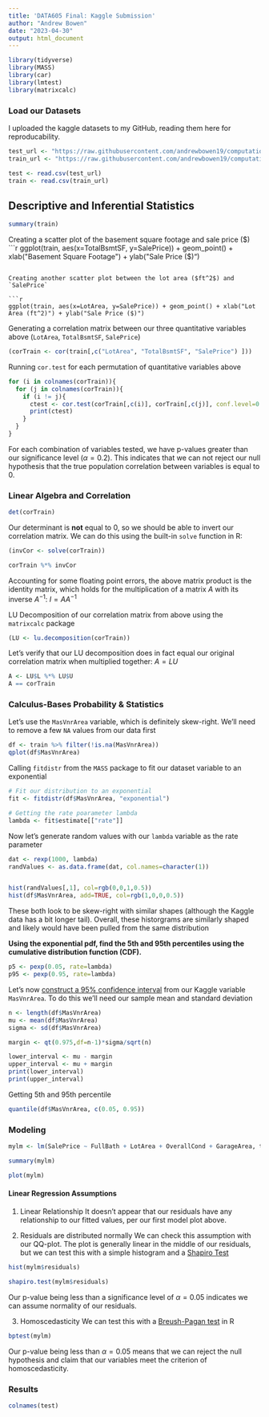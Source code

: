 ```yaml
---
title: 'DATA605 Final: Kaggle Submission'
author: "Andrew Bowen"
date: "2023-04-30"
output: html_document
---
```


```r
library(tidyverse)
library(MASS)
library(car)
library(lmtest)
library(matrixcalc)
```

### Load our Datasets
I uploaded the kaggle datasets to my GitHub, reading them here for reproducability.
```r
test_url <- "https://raw.githubusercontent.com/andrewbowen19/computationalMath605/main/data/test.csv"
train_url <- "https://raw.githubusercontent.com/andrewbowen19/computationalMath605/main/data/train.csv"

test <- read.csv(test_url)
train <- read.csv(train_url)
```

## Descriptive and Inferential Statistics

```r
summary(train)
```

Creating a scatter plot of the basement square footage and sale price ($)
```r
ggplot(train, aes(x=TotalBsmtSF, y=SalePrice)) + geom_point() + xlab("Basement Square Footage") + ylab("Sale Price ($)")
```

Creating another scatter plot between the lot area ($ft^2$) and `SalePrice`

```r
ggplot(train, aes(x=LotArea, y=SalePrice)) + geom_point() + xlab("Lot Area (ft^2)") + ylab("Sale Price ($)")
```

Generating a correlation matrix between our three quantitative variables above (`LotArea`, `TotalBsmtSF`, `SalePrice`)
```r

(corTrain <- cor(train[,c("LotArea", "TotalBsmtSF", "SalePrice") ]))
```
Running `cor.test` for each permutation of quantitative variables above
```r
for (i in colnames(corTrain)){
  for (j in colnames(corTrain)){
    if (i != j){
      ctest <- cor.test(corTrain[,c(i)], corTrain[,c(j)], conf.level=0.8)
      print(ctest)
    }
  }
}
```


For each combination of variables tested, we have p-values greater than our significance level ($\alpha = 0.2$). This indicates that we can not reject our null hypothesis that the true population correlation between variables is equal to 0. 

### Linear Algebra and Correlation
```r
det(corTrain)
```

Our determinant is **not** equal to 0, so we should be able to invert our correlation matrix. We can do this using the built-in `solve` function in R:
```r
(invCor <- solve(corTrain))
```
```r
corTrain %*% invCor
```
Accounting for some floating point errors, the above matrix product is the identity matrix, which holds for the multiplication of a matrix $A$ with its inverse $A^{-1}$: $I = AA^{-1}$


LU Decomposition of our correlation matrix from above using the `matrixcalc` package
```r
(LU <- lu.decomposition(corTrain))
```
Let's verify that our LU decomposition does in fact equal our original correlation matrix when multiplied together: $A = LU$
```r
A <- LU$L %*% LU$U 
A == corTrain
```

### Calculus-Bases Probability & Statistics
Let's use the `MasVnrArea` variable, which is definitely skew-right. We'll need to remove a few `NA` values from our data first
```r
df <- train %>% filter(!is.na(MasVnrArea))
qplot(df$MasVnrArea)
```

Calling `fitdistr` from the `MASS` package to fit our dataset variable to an exponential
```r
# Fit our distribution to an exponential
fit <- fitdistr(df$MasVnrArea, "exponential")

# Getting the rate poarameter lambda
lambda <- fit$estimate[["rate"]]
```

Now let's generate random values with our `lambda` variable as the rate parameter
```r
dat <- rexp(1000, lambda)
randValues <- as.data.frame(dat, col.names=character(1))


hist(randValues[,1], col=rgb(0,0,1,0.5))
hist(df$MasVnrArea, add=TRUE, col=rgb(1,0,0,0.5))

```

These both look to be skew-right with similar shapes (although the Kaggle data has a bit longer tail). Overall, these historgrams are similarly shaped and likely would have been pulled from the same distribution


**Using the exponential pdf, find the 5th and 95th percentiles using the cumulative distribution function (CDF).**
```r
p5 <- pexp(0.05, rate=lambda)
p95 <- pexp(0.95, rate=lambda)
```

Let's now [construct a 95% confidence interval](https://www.r-bloggers.com/2021/11/calculate-confidence-intervals-in-r/) from our Kaggle variable `MasVnrArea`. To do this we'll need our sample mean and standard deviation

```r
n <- length(df$MasVnrArea)
mu <- mean(df$MasVnrArea)
sigma <- sd(df$MasVnrArea)

margin <- qt(0.975,df=n-1)*sigma/sqrt(n)

lower_interval <- mu - margin
upper_interval <- mu + margin
print(lower_interval)
print(upper_interval)
```

Getting 5th and 95th percentile
```r
quantile(df$MasVnrArea, c(0.05, 0.95))
```



### Modeling

```r
mylm <- lm(SalePrice ~ FullBath + LotArea + OverallCond + GarageArea, train)

summary(mylm)
```

```r
plot(mylm)
```

#### Linear Regression Assumptions

1. Linear Relationship
It doesn't appear that our residuals have any relationship to our fitted values, per our first model plot above.

2. Residuals are distributed normally
We can check this assumption with our QQ-plot. The plot is generally linear in the middle of our residuals, but we can test this with a simple histogram and a [Shapiro Test](https://en.wikipedia.org/wiki/Shapiro–Wilk_test)
```r
hist(mylm$residuals)
```

```r
shapiro.test(mylm$residuals)
```
Our p-value being less than a significance level of $\alpha=0.05$ indicates we can assume normality of our residuals.


3. Homoscedasticity
We can test this with a [Breush-Pagan test](http://math.furman.edu/~dcs/courses/math47/R/library/lmtest/html/bptest.html) in R
```r
bptest(mylm)
```
Our p-value being less than $\alpha=0.05$ means that we can reject the null hypothesis and claim that our variables meet the criterion of homoscedasticity.


### Results
```r
colnames(test)
```

